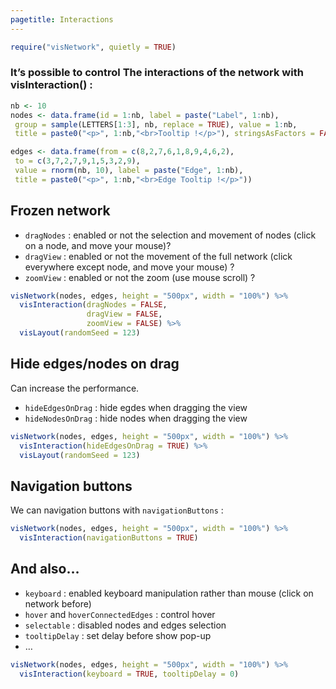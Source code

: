 ```yaml
---
pagetitle: Interactions
---
```


```r
require("visNetwork", quietly = TRUE)
```

### It's possible to control The interactions of the network with **visInteraction()** :

```r
nb <- 10
nodes <- data.frame(id = 1:nb, label = paste("Label", 1:nb),
 group = sample(LETTERS[1:3], nb, replace = TRUE), value = 1:nb,
 title = paste0("<p>", 1:nb,"<br>Tooltip !</p>"), stringsAsFactors = FALSE)

edges <- data.frame(from = c(8,2,7,6,1,8,9,4,6,2),
 to = c(3,7,2,7,9,1,5,3,2,9),
 value = rnorm(nb, 10), label = paste("Edge", 1:nb),
 title = paste0("<p>", 1:nb,"<br>Edge Tooltip !</p>"))
```


## Frozen network

* ````dragNodes```` : enabled or not the selection and movement of nodes (click on a node, and move your mouse)?
* ````dragView```` : enabled or not the movement of the full network (click everywhere except node, and move your mouse) ?
* ````zoomView```` : enabled or not the zoom (use mouse scroll) ?

```r
visNetwork(nodes, edges, height = "500px", width = "100%") %>% 
  visInteraction(dragNodes = FALSE, 
                 dragView = FALSE, 
                 zoomView = FALSE) %>%
  visLayout(randomSeed = 123)
```

## Hide edges/nodes on drag

Can increase the performance.

* ````hideEdgesOnDrag```` : hide egdes when dragging the view
* ````hideNodesOnDrag```` : hide nodes when dragging the view

```r
visNetwork(nodes, edges, height = "500px", width = "100%") %>% 
  visInteraction(hideEdgesOnDrag = TRUE) %>%
  visLayout(randomSeed = 123)
```

## Navigation buttons

We can navigation buttons with ````navigationButtons```` :

```r
visNetwork(nodes, edges, height = "500px", width = "100%") %>% 
  visInteraction(navigationButtons = TRUE)
```

## And also...

* ````keyboard```` : enabled keyboard manipulation rather than mouse (click on network before)
* ````hover```` and ````hoverConnectedEdges```` : control hover 
* ````selectable```` : disabled nodes and edges selection
* ````tooltipDelay```` : set delay before show pop-up
* ...

```r
visNetwork(nodes, edges, height = "500px", width = "100%") %>% 
  visInteraction(keyboard = TRUE, tooltipDelay = 0)
```
